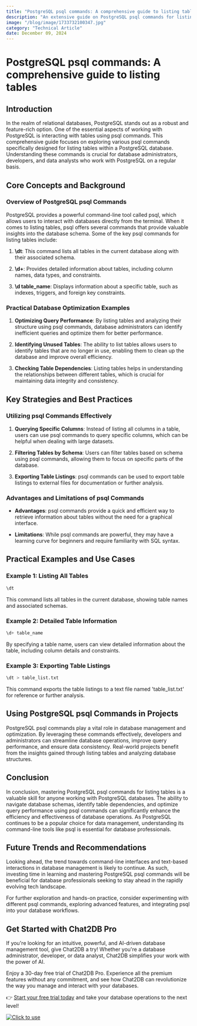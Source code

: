 ```yaml
---
title: "PostgreSQL psql commands: A comprehensive guide to listing tables"
description: "An extensive guide on PostgreSQL psql commands for listing tables, covering various commands, options, and practical examples."
image: "/blog/image/1733732100347.jpg"
category: "Technical Article"
date: December 09, 2024
---
```


# PostgreSQL psql commands: A comprehensive guide to listing tables

## Introduction

In the realm of relational databases, PostgreSQL stands out as a robust and feature-rich option. One of the essential aspects of working with PostgreSQL is interacting with tables using psql commands. This comprehensive guide focuses on exploring various psql commands specifically designed for listing tables within a PostgreSQL database. Understanding these commands is crucial for database administrators, developers, and data analysts who work with PostgreSQL on a regular basis.

## Core Concepts and Background

### Overview of PostgreSQL psql Commands

PostgreSQL provides a powerful command-line tool called psql, which allows users to interact with databases directly from the terminal. When it comes to listing tables, psql offers several commands that provide valuable insights into the database schema. Some of the key psql commands for listing tables include:

1. **\dt**: This command lists all tables in the current database along with their associated schema.

2. **\d+**: Provides detailed information about tables, including column names, data types, and constraints.

3. **\d table_name**: Displays information about a specific table, such as indexes, triggers, and foreign key constraints.

### Practical Database Optimization Examples

1. **Optimizing Query Performance**: By listing tables and analyzing their structure using psql commands, database administrators can identify inefficient queries and optimize them for better performance.

2. **Identifying Unused Tables**: The ability to list tables allows users to identify tables that are no longer in use, enabling them to clean up the database and improve overall efficiency.

3. **Checking Table Dependencies**: Listing tables helps in understanding the relationships between different tables, which is crucial for maintaining data integrity and consistency.

## Key Strategies and Best Practices

### Utilizing psql Commands Effectively

1. **Querying Specific Columns**: Instead of listing all columns in a table, users can use psql commands to query specific columns, which can be helpful when dealing with large datasets.

2. **Filtering Tables by Schema**: Users can filter tables based on schema using psql commands, allowing them to focus on specific parts of the database.

3. **Exporting Table Listings**: psql commands can be used to export table listings to external files for documentation or further analysis.

### Advantages and Limitations of psql Commands

- **Advantages**: psql commands provide a quick and efficient way to retrieve information about tables without the need for a graphical interface.

- **Limitations**: While psql commands are powerful, they may have a learning curve for beginners and require familiarity with SQL syntax.

## Practical Examples and Use Cases

### Example 1: Listing All Tables

```sql
\dt
```

This command lists all tables in the current database, showing table names and associated schemas.

### Example 2: Detailed Table Information

```sql
\d+ table_name
```

By specifying a table name, users can view detailed information about the table, including column details and constraints.

### Example 3: Exporting Table Listings

```sql
\dt > table_list.txt
```

This command exports the table listings to a text file named 'table_list.txt' for reference or further analysis.

## Using PostgreSQL psql Commands in Projects

PostgreSQL psql commands play a vital role in database management and optimization. By leveraging these commands effectively, developers and administrators can streamline database operations, improve query performance, and ensure data consistency. Real-world projects benefit from the insights gained through listing tables and analyzing database structures.

## Conclusion

In conclusion, mastering PostgreSQL psql commands for listing tables is a valuable skill for anyone working with PostgreSQL databases. The ability to navigate database schemas, identify table dependencies, and optimize query performance using psql commands can significantly enhance the efficiency and effectiveness of database operations. As PostgreSQL continues to be a popular choice for data management, understanding its command-line tools like psql is essential for database professionals.

## Future Trends and Recommendations

Looking ahead, the trend towards command-line interfaces and text-based interactions in database management is likely to continue. As such, investing time in learning and mastering PostgreSQL psql commands will be beneficial for database professionals seeking to stay ahead in the rapidly evolving tech landscape.

For further exploration and hands-on practice, consider experimenting with different psql commands, exploring advanced features, and integrating psql into your database workflows.


## Get Started with Chat2DB Pro

If you're looking for an intuitive, powerful, and AI-driven database management tool, give Chat2DB a try! Whether you're a database administrator, developer, or data analyst, Chat2DB simplifies your work with the power of AI.

Enjoy a 30-day free trial of Chat2DB Pro. Experience all the premium features without any commitment, and see how Chat2DB can revolutionize the way you manage and interact with your databases.

👉 [Start your free trial today](https://chat2db.ai/pricing) and take your database operations to the next level!


[![Click to use](/image/blog/bg/chat2db.jpg)](https://chat2db.ai/)
